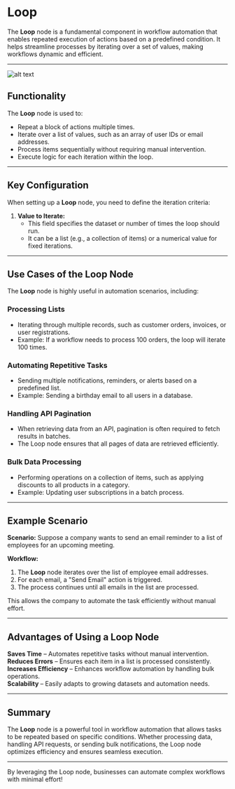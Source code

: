 # **Loop**

The **Loop** node is a fundamental component in workflow automation that enables repeated execution of actions based on a predefined condition. It helps streamline processes by iterating over a set of values, making workflows dynamic and efficient.

---

![alt text](../../assets/loops/loop.png)

## **Functionality**

The **Loop** node is used to:

- Repeat a block of actions multiple times.
- Iterate over a list of values, such as an array of user IDs or email addresses.
- Process items sequentially without requiring manual intervention.
- Execute logic for each iteration within the loop.

---

## **Key Configuration**

When setting up a **Loop** node, you need to define the iteration criteria:

1. **Value to Iterate:**  
   - This field specifies the dataset or number of times the loop should run.
   - It can be a list (e.g., a collection of items) or a numerical value for fixed iterations.

---

## **Use Cases of the Loop Node**

The **Loop** node is highly useful in automation scenarios, including:

### **Processing Lists**

- Iterating through multiple records, such as customer orders, invoices, or user registrations.
- Example: If a workflow needs to process 100 orders, the loop will iterate 100 times.

### **Automating Repetitive Tasks**

- Sending multiple notifications, reminders, or alerts based on a predefined list.
- Example: Sending a birthday email to all users in a database.

### **Handling API Pagination**

- When retrieving data from an API, pagination is often required to fetch results in batches.
- The Loop node ensures that all pages of data are retrieved efficiently.

### **Bulk Data Processing**

- Performing operations on a collection of items, such as applying discounts to all products in a category.
- Example: Updating user subscriptions in a batch process.

---

## **Example Scenario**

**Scenario:** Suppose a company wants to send an email reminder to a list of employees for an upcoming meeting.  

**Workflow:**

1. The **Loop** node iterates over the list of employee email addresses.
2. For each email, a "Send Email" action is triggered.
3. The process continues until all emails in the list are processed.

This allows the company to automate the task efficiently without manual effort.

---

## **Advantages of Using a Loop Node**

**Saves Time** – Automates repetitive tasks without manual intervention.
**Reduces Errors** – Ensures each item in a list is processed consistently.  
**Increases Efficiency** – Enhances workflow automation by handling bulk operations.  
**Scalability** – Easily adapts to growing datasets and automation needs.

---

## **Summary**

The **Loop** node is a powerful tool in workflow automation that allows tasks to be repeated based on specific conditions. Whether processing data, handling API requests, or sending bulk notifications, the Loop node optimizes efficiency and ensures seamless execution.

---
By leveraging the Loop node, businesses can automate complex workflows with minimal effort!